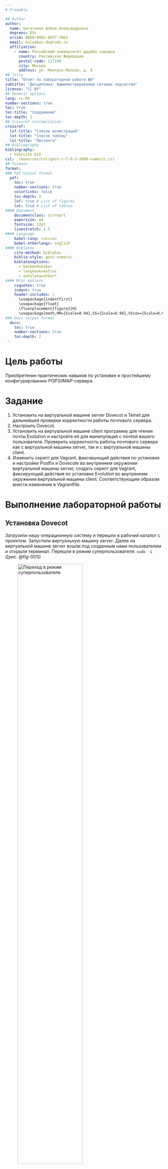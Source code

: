 ```yaml
---
# Preamble

## Author
author:
  name: Богаткина Алёна Александровна
  degrees: DSc
  orcid: 0000-0002-0877-7063
  email: kulyabov-ds@rudn.ru
  affiliation:
    - name: Российский университет дружбы народов
      country: Российская Федерация
      postal-code: 117198
      city: Москва
      address: ул. Миклухо-Маклая, д. 6
## Title
title: "Отчёт по лабораторной работе №9"
subtitle: "Дисциплина: Администрирование сетевых подсистем"
license: "CC BY"
## Generic options
lang: ru-RU
number-sections: true
toc: true
toc-title: "Содержание"
toc-depth: 2
## Crossref customization
crossref:
  lof-title: "Список иллюстраций"
  lot-title: "Список таблиц"
  lol-title: "Листинги"
## Bibliography
bibliography:
  - bib/cite.bib
csl: _resources/csl/gost-r-7-0-5-2008-numeric.csl
## Formats
format:
### Pdf output format
  pdf:
    toc: true
    number-sections: true
    colorlinks: false
    toc-depth: 2
    lof: true # List of figures
    lot: true # List of tables
#### Document
    documentclass: scrreprt
    papersize: a4
    fontsize: 12pt
    linestretch: 1.5
#### Language
    babel-lang: russian
    babel-otherlangs: english
#### Biblatex
    cite-method: biblatex
    biblio-style: gost-numeric
    biblatexoptions:
      - backend=biber
      - langhook=extras
      - autolang=other*
#### Misc options
    csquotes: true
    indent: true
    header-includes: |
      \usepackage{indentfirst}
      \usepackage{float}
      \floatplacement{figure}{H}
      \usepackage[math,RM={Scale=0.94},SS={Scale=0.94},SScon={Scale=0.94},TT={Scale=MatchLowercase,FakeStretch=0.9},DefaultFeatures={Ligatures=Common}]{plex-otf}
### Docx output format
  docx:
    toc: true
    number-sections: true
    toc-depth: 2
---
```


# Цель работы

Приобретение практических навыков по установке и простейшему конфигурированию POP3/IMAP-сервера.

# Задание

1. Установить на виртуальной машине server Dovecot и Telnet для дальнейшей проверки корректности работы почтового сервера.
2. Настроить Dovecot.
3. Установить на виртуальной машине client программу для чтения почты Evolution и настройте её для манипуляций с почтой вашего пользователя. Проверить корректность работы почтового сервера как с виртуальной машины server, так и с виртуальной машины client.
4. Изменить скрипт для Vagrant, фиксирующий действия по установке и настройке Postfix и Dovecote во внутреннем окружении виртуальной машины server, создать скрипт для Vagrant, фиксирующий действия по установке Evolution во внутреннем окружении виртуальной машины client. Соответствующим образом внести изменения в Vagrantfile.

# Выполнение лабораторной работы

## Установка Dovecot

Загрузили нашу операционную систему и перешли в рабочий каталог с проектом. Запустили виртуальную машину server. Далее на виртуальной машине server вошли под созданным нами пользователем и открыли терминал. Перешли в режим суперпользователя: ```sudo -i``` ([рис. @fig-001])

![Переход в режим суперпользователя](image/1.png){#fig-001 width=70%}

Далее установили необходимые для работы пакеты: ```dnf -y install dovecot telnet``` ([рис. @fig-002])

![Установка Dovecot](image/2.png){#fig-002 width=70%}

## Настройка Dovecot

В конфигурационном файле /etc/dovecot/dovecot.conf прописали список почтовых протоколов, по которым разрешено работать Dovecot: ```protocols = imap pop3```([рис. @fig-003])

![Cписок почтовых протоколов, по которым разрешено работать Dovecot](image/3.png){#fig-003 width=70%}

В конфигурационном файле /etc/dovecot/conf.d/10-auth.conf проверили, что указан метод аутентификации plain: ```auth_mechanisms = plain```([рис. @fig-004])

![Проверка метода аутентификации](image/4.png){#fig-004 width=70%}

В конфигурационном файле /etc/dovecot/conf.d/auth-system.conf.ext проверили, что для поиска пользователей и их паролей используется pam и файл passwd: ([рис. @fig-005]), ([рис. @fig-006])

![Проверка поиска pam](image/5-1.png){#fig-005 width=70%}

![Проверка поиска passwd](image/5-2.png){#fig-006 width=70%}

В конфигурационном файле /etc/dovecot/conf.d/10-mail.conf настроили месторасположение почтовых ящиков пользователей: ```mail_location = maildir:~/Maildir``` ([рис. @fig-007])

![Настройка месторасположения почтовых ящиков](image/6.png){#fig-007 width=70%}

Всю работу с конфигурационными файлами производили через ```nano``` ([рис. @fig-008])

![Работа с конфигурационными файлами](image/3-4-5-6.png){#fig-008 width=70%}

В Postfix задали каталог для доставки почты: ```postconf -e 'home_mailbox = Maildir/'``` ([рис. @fig-009])

![Задание каталога для доставки почты](image/7.png){#fig-009 width=70%}

Далее сконфигурировали межсетевой экран, разрешив работать службам протоколов POP3 и IMAP ([рис. @fig-010]):

```firewall-cmd --get-services```

```firewall-cmd --add-service=pop3 --permanent```

```firewall-cmd --add-service=pop3s --permanent```

```firewall-cmd --add-service=imap --permanent```

```firewall-cmd --add-service=imaps --permanent```

```firewall-cmd --reload```

```firewall-cmd --list-services```

![Конфигурация межсетевого экрана, разрешение работать службам протоколов POP3 и IMAP](image/8.png){#fig-010 width=70%}

Восстановили контекст безопасности в SELinux: ```restorecon -vR /etc``` ([рис. @fig-011])

![Восстановление контекста безопасности в SELinux](image/9.png){#fig-011 width=70%}

Перезапустили Postfix и запустили Dovecot ([рис. @fig-012]):

```systemctl restart postfix```

```systemctl enable dovecot```

```systemctl start dovecot```

![Перезапуск Postfix и запуск Dovecot](image/10.png){#fig-012 width=70%}

## Проверка работы Dovecot

На дополнительном терминале виртуальной машины server запустили мониторинг работы почтовой службы: ```tail -f /var/log/maillog``` ([рис. @fig-013])

![Мониторинг работы почтовой службы](image/11.png){#fig-013 width=70%}

На терминале сервера для просмотра имеющейся почты использовали ```MAIL=~/Maildir mail``` ([рис. @fig-014])

![Просмотр имеющейся почты](image/12.png){#fig-014 width=70%}

Для просмотра mailbox пользователя на сервере на терминале с правами суперпользователя использовали команду ```doveadm mailbox list -u aabogatkina``` ([рис. @fig-015])

![Просмотр mailbox](image/13.png){#fig-015 width=70%}

Далее загрузили виртуальную машину client, вошли под нашим пользователем и открыли терминал. Там перешли в режим суперпользователя ([рис. @fig-016])

![Переход в режим суперпользователя на client](image/14.png){#fig-016 width=70%}

Установили почтовый клиент: ```dnf -y install evolution``` ([рис. @fig-017])

![Установка почтового клиента на client](image/15.png){#fig-017 width=70%}

Запустили и настройте почтовый клиент Evolution ([рис. @fig-018]), ([рис. @fig-019]), ([рис. @fig-020]), ([рис. @fig-021]), ([рис. @fig-022]):

- в окне настройки учётной записи почты указали имя, адрес почты в виде aabogatkina@aabogatkina.net

- в качестве IMAP-сервера для входящих сообщений и SMTP-сервера для исходящих сообщений прописали mail.aabogatkina.net, в качестве пользователя для входящих и исходящих сообщений указали aabogatkina

- проверили номера портов: для IMAP — порт 143, для SMTP — порт 25

- проверили настройки SSL и метода аутентификации: для IMAP — STARTTLS, аутентификация по обычному паролю, для SMTP — без аутентификации, аутентификация — «Без аутентификации»

- при возникновении сообщения о небезопасном соединении выставили галочку о понимании риска работы по такому соединению и нажмали «Ок», затем подтвердили исключение безопасности, нажав в появившемся окне соответствующую кнопку

![Запуск почтового клиента Evolution](image/16-1.png){#fig-018 width=70%}

![Настройка почтового клиента Evolution (1)](image/16-2.png){#fig-019 width=70%}

![Настройка почтового клиента Evolution (2)](image/16-3.png){#fig-020 width=70%}

![Настройка почтового клиента Evolution (3)](image/16-4.png){#fig-021 width=70%}

![Настройка почтового клиента Evolution (4)](image/16-5.png){#fig-022 width=70%}

Из почтового клиента отправили себе несколько тестовых писем, убедились, что они доставлены ([рис. @fig-023]), ([рис. @fig-024]), ([рис. @fig-025]), ([рис. @fig-026])

![Отправка себе тестового письма из почтового клиента (1)](image/17-1.png){#fig-023 width=70%}

![Отправка себе тестового письма из почтового клиента (2)](image/17-2.png){#fig-024 width=70%}

![Отправка себе тестового письма из почтового клиента (3)](image/17-3.png){#fig-025 width=70%}

![Проверка того что письма доставлены](image/17-4.png){#fig-026 width=70%}

Параллельно посмотрели, какие сообщения выдаются при мониторинге почтовой службы на сервере, а также при использовании doveadm и mail ([рис. @fig-027]), ([рис. @fig-028]), ([рис. @fig-029])

**Логи Postfix (/var/log/maillog):**

- Видна успешная доставка писем от пользователя aabogatkina@aabogatkina.net самому себе

- Статусы: status=sent (delivered to maildir) — письма помещены в Maildir-каталог пользователя

- Соединения идут с client.aabogatkina.net (192.168.1.30), что говорит о том, что почта отправляется через клиентскую машину

**Просмотр почты через mail:**

- Пользователь aabogatkina видит 3 письма в своём почтовом ящике: test1, test2, test3 (все от самого себя)

**Проверка почтовых ящиков через doveadm:**

- Показывает только один ящик — INBOX

- Письма хранятся во входящих, без дополнительных папок

![Мониторинг работы почтовой службы после отправки тестовых писем](image/18-1.png){#fig-027 width=70%}

![Просмотр имеющейся почты после отправки тестовых писем](image/18-2.png){#fig-028 width=70%}

![Просмотр mailbox после отправки тестовых писем](image/18-3.png){#fig-029 width=70%}

Далее проверили работу почтовой службы, используя на сервере протокол Telnet. Подключились с помощью протокола Telnet к почтовому серверу по протоколу POP3 (через порт 110), ввели свой логин для подключения и пароль ([рис. @fig-030]):

```telnet mail.aabogatkina.net 110```

```user aabogatkina```

```pass 123456 ```

![Подключение к почтовому серверу с помощью протокола Telnet](image/19-1.png){#fig-030 width=70%}

Далее ([рис. @fig-031]):

- с помощью команды ```list``` получили список писем;
- с помощью команды ```retr 1``` получили первое письмо из списка;
- с помощью команды ```dele 2``` удалили второе письмо из списка;
- с помощью команды ```quit``` завершили сеанс работы с telnet.

![Работа с почтовым сервером через Telnet](image/19-2.png){#fig-031 width=70%}

## Внесение изменений в настройки внутреннего окружения виртуальной машины

На виртуальной машине server перешлм в каталог для внесения изменений в настройки внутреннего окружения */vagrant/provision/server/* и соответствующие подкаталоги поместили конфигурационные файлы Dovecot: ([рис. @fig-032]):

```cd /vagrant/provision/server```

```mkdir -p /vagrant/provision/server/mail/etc/dovecot/conf.d```

```cp -R /etc/dovecot/dovecot.conf /vagrant/provision/server/mail/etc/dovecot/```

```cp -R /etc/dovecot/conf.d/10-auth.conf /vagrant/provision/server/mail/etc/dovecot/conf.d/```

```cp -R /etc/dovecot/conf.d/auth-system.conf.ext /vagrant/provision/server/mail/etc/dovecot/conf.d/```

```cp -R /etc/dovecot/conf.d/10-mail.conf /vagrant/provision/server/mail/etc/dovecot/conf.d/```

![Копирование конфигурационных файлов Dovecot в каталог dovecot](image/20.png){#fig-032 width=70%}

Далее внесли изменения в файл */vagrant/provision/server/mail.sh*, добавив в него строки по устанвке Dovecot и Telnet, по настройке межсетевого экрана,по настройке Postfix в части задания месторасположения почтового ящика, по перезапуску Postfix и запуску Dovecot ([рис. @fig-033]):

```
#!/bin/bash
echo "Provisioning script $0"
echo "Install needed packages"
dnf -y install postfix
dnf -y install s-nail
dnf -y install dovecot
dnf -y install telnet
echo "Copy configuration files"
#cp -R /vagrant/provision/server/mail/etc/* /etc
echo "Configure firewall"
firewall-cmd --add-service=smtp --permanent
firewall-cmd --reload
firewall-cmd --get-services
firewall-cmd --add-service=pop3 --permanent
firewall-cmd --add-service=pop3s --permanent
firewall-cmd --add-service=imap --permanent
firewall-cmd --add-service=imaps --permanent
firewall-cmd --reload
firewall-cmd --list-services
restorecon -vR /etc
echo "Start postfix service"
systemctl enable postfix
systemctl start postfix
echo "Configure postfix"
postconf -e 'mydomain = user.net'
postconf -e 'myorigin = $mydomain'
postconf -e 'inet_protocols = ipv4'
postconf -e 'inet_interfaces = all'
postconf -e 'mydestination = $myhostname, localhost.$mydomain, localhost, $mydomain'
postconf -e 'mynetworks = 127.0.0.0/8, 192.168.0.0/16'
postconf -e 'home_mailbox = Maildir/'
postfix set-permissions
restorecon -vR /etc
systemctl stop postfix
systemctl start postfix
systemctl enable dovecot
systemctl start dovecot
```

![Редактирование файла mail.sh на сервере](image/21.png){#fig-033 width=70%}

На виртуальной машине client в каталоге */vagrant/provision/client* скорректировали файл *mail.sh*, прописав в нём ```dnf -y install evolution``` ([рис. @fig-034]): 

```
#!/bin/bash
echo "Provisioning script $0"
echo "Install needed packages"
dnf -y install postfix
dnf -y install s-nail
dnf -y install evolution
echo "Configure postfix"
postconf -e 'inet_protocols = ipv4'
echo "Start postfix service"
systemctl enable postfix
systemctl start postfix
```

![Редактирование файла mail.sh на клиенте](image/22.png){#fig-034 width=70%}

## Контрольные вопросы + ответы

1. За что отвечает протокол SMTP?

Отвечает за отправку электронной почты. Этот протокол используется для передачи писем от отправителя к почтовому серверу и от сервера к серверу.

2. За что отвечает протокол IMAP?

Отвечает за доступ и управление электронной почтой на сервере. Позволяет клиентским приложениям просматривать, синхронизировать и управлять сообщениями, хранящимися на почтовом сервере.

3. За что отвечает протокол POP3?

Отвечает за получение электронной почты. Письма загружаются с почтового сервера на клиентский компьютер, и после этого они обычно удаляются с сервера (но это можно настроить).

4. В чём назначение Dovecot?

Это почтовый сервер, который предоставляет поддержку протоколов IMAP и POP3. Dovecot обеспечивает доступ к электронной почте на сервере, а также хранение и управление сообщениями.

5. В каких файлах обычно находятся настройки работы Dovecot? За что отвечает каждый из файлов?

/etc/dovecot/dovecot.conf: Основной файл конфигурации Dovecot.

/etc/dovecot/conf.d/: Дополнительные файлы конфигурации, разделенные на отдельные модули.

6. В чём назначение Postfix?

Это почтовый сервер (MTA - Mail Transfer Agent), отвечающий за отправку и маршрутизацию электронной почты.

7. Какие методы аутентификации пользователей можно использовать в Dovecot и в чём их отличие?

PLAIN: Передача учетных данных в открытом виде (не рекомендуется, если соединение не защищено).

LOGIN: Аутентификация по протоколу LOGIN, который шифрует только пароль.

8. Приведите пример заголовка письма с пояснениями его полей.

```
From: john.doe@example.com
To: jane.smith@example.com
Subject: Meeting Tomorrow
Date: Tue, 6 Dec 2023 14:30:00 +0000
```

9. Приведите примеры использования команд для работы с почтовыми протоколами через терминал (например через telnet).

Использование Telnet для проверки SMTP:

```
telnet example.com 25
EHLO example.com
MAIL FROM: sender@example.com
RCPT TO: recipient@example.com
DATA
Subject: Test Email
This is a test email.
.
QUIT
```

Использование Telnet для проверки POP3:

```
telnet example.com 110
USER your_username
PASS your_password
LIST
RETR 1
QUIT
```

10. Приведите примеры с пояснениями по работе с doveadm.

Получение информации о пользователях: doveadm user user@example.com

Получение списка всех писем пользователя: doveadm search mailbox INBOX ALL

Удаление письма: doveadm expunge -u user@example.com mailbox INBOX uid <UID>

# Выводы

В ходе выполнения лабораторной работы №9 мы приобрели практические навыки по установке и простейшему конфигурированию POP3/IMAP-сервера. 

# Список литературы

1. [Лаборатораня работа №9](https://esystem.rudn.ru/pluginfile.php/2854766/mod_resource/content/6/009-imap.pdf)
